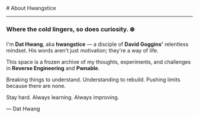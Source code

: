 
<BaseLayout title="About">
  <BaseCard title="About">
# About Hwangstice

---

### Where the cold lingers, so does curiosity. ❄️

I'm **Dat Hwang**, aka **hwangstice** — a disciple of **David Goggins'** relentless mindset. His words aren't just motivation; they're a way of life.

This space is a frozen archive of my thoughts, experiments, and challenges in **Reverse Engineering** and **Pwnable**.

Breaking things to understand. Understanding to rebuild. Pushing limits because there are none.

Stay hard. Always learning. Always improving.

— Dat Hwang


  </BaseCard>
</BaseLayout>
